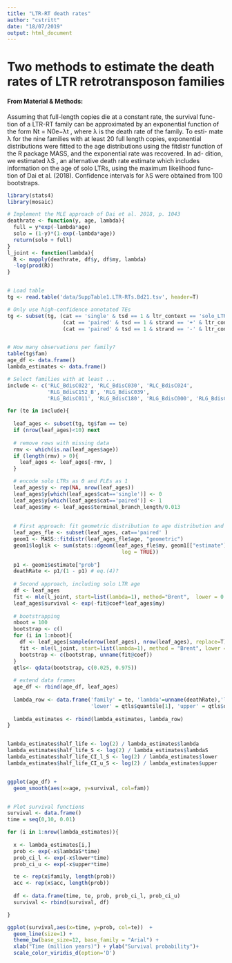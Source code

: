 ```yaml
---
title: "LTR-RT death rates"
author: "cstritt"
date: "18/07/2019"
output: html_document
---
```


# Two methods to estimate the death rates of LTR retrotransposon families

#### From Material & Methods:
Assuming that full-length copies die at a constant rate, the survival func-
tion of a LTR-RT family can be approximated by an exponential function
of the form Nt = N0e−λt , where λ is the death rate of the family. To esti-
mate λ for the nine families with at least 20 full length copies, exponential
distributions were fitted to the age distributions using the fitdistr function
of the R package MASS, and the exponential rate was recovered. In ad-
dition, we estimated λS , an alternative death rate estimate which includes
information on the age of solo LTRs, using the maximum likelihood func-
tion of Dai et al. (2018). Confidence intervals for λS were obtained from 100
bootstraps.


```r

library(stats4)
library(mosaic)

# Implement the MLE approach of Dai et al. 2018, p. 1043
deathrate <- function(y, age, lambda){
  full = y*exp(-lambda*age)
  solo = (1-y)*(1-exp(-lambda*age))
  return(solo + full)
}
l_joint <- function(lambda){
  R <- mapply(deathrate, df$y, df$my, lambda)
  -log(prod(R))
}


# Load table
tg <- read.table('data/SuppTable1.LTR-RTs.Bd21.tsv', header=T)

# Only use high-confidence annotated TEs
tg <- subset(tg, (cat == 'single' & tsd == 1 & ltr_context == 'solo_LTR') | 
                  (cat == 'paired' & tsd == 1 & strand == '+' & ltr_context == "five_prime_LTR-three_prime_LTR") |
                  (cat == 'paired' & tsd == 1 & strand == '-' & ltr_context == "three_prime_LTR-five_prime_LTR"))


# How many observations per family?
table(tg$fam)
age_df <- data.frame()
lambda_estimates <- data.frame()

# Select families with at least ...
include <- c('RLC_BdisC022', 'RLC_BdisC030', 'RLC_BdisC024', 
             'RLG_BdisC152_B', 'RLG_BdisC039', 
             'RLG_BdisC011', 'RLG_BdisC180', 'RLG_BdisC000', 'RLG_BdisC014')

for (te in include){ 
  
  leaf_ages <- subset(tg, tg$fam == te)
  if (nrow(leaf_ages)<10) next
    
  # remove rows with missing data
  rmv <- which(is.na(leaf_ages$age))
  if (length(rmv) > 0){
    leaf_ages <- leaf_ages[-rmv, ]
  }

  # encode solo LTRs as 0 and FLEs as 1
  leaf_ages$y <- rep(NA, nrow(leaf_ages))
  leaf_ages$y[which(leaf_ages$cat=='single')] <- 0
  leaf_ages$y[which(leaf_ages$cat=='paired')] <- 1
  leaf_ages$my <- leaf_ages$terminal_branch_length/0.013
    
  
  # First approach: fit geometric distribution to age distribution and recover death rate
  leaf_ages_fle <- subset(leaf_ages, cat=='paired' )
  geom1 <- MASS::fitdistr(leaf_ages_fle$age, "geometric")
  geom1$loglik <- sum(stats::dgeom(leaf_ages_fle$my, geom1[["estimate"]], 
                                     log = TRUE))
    
  p1 <- geom1$estimate["prob"]
  deathRate <- p1/(1 - p1) # eq.(4)?
    
  # Second approach, including solo LTR age
  df <- leaf_ages
  fit <- mle(l_joint, start=list(lambda=1), method="Brent",  lower = 0.001, upper = 20)
  leaf_ages$survival <- exp(-fit@coef*leaf_ages$my)
    
  # bootstrapping
  nboot = 100
  bootstrap <- c()
  for (i in 1:nboot){
    df <- leaf_ages[sample(nrow(leaf_ages), nrow(leaf_ages), replace=T), ]
    fit <- mle(l_joint, start=list(lambda=1), method = "Brent", lower = 0.001, upper = 20)
    bootstrap <- c(bootstrap, unname(fit@coef))
  }
  qtls<- qdata(bootstrap, c(0.025, 0.975))
  
  # extend data frames
  age_df <- rbind(age_df, leaf_ages)
    
  lambda_row <- data.frame('family' = te, 'lambda'=unname(deathRate),'lambdaS' = unname(fit@coef),
                           'lower' = qtls$quantile[1], 'upper' = qtls$quantile[2])
    
  lambda_estimates <- rbind(lambda_estimates, lambda_row)
}


lambda_estimates$half_life <- log(2) / lambda_estimates$lambda
lambda_estimates$half_life_S <- log(2) / lambda_estimates$lambdaS
lambda_estimates$half_life_CI_l_S <- log(2) / lambda_estimates$lower
lambda_estimates$half_life_CI_u_S <- log(2) / lambda_estimates$upper


ggplot(age_df) + 
  geom_smooth(aes(x=age, y=survival, col=fam)) 


# Plot survival functions
survival <- data.frame()
time = seq(0,10, 0.01)

for (i in 1:nrow(lambda_estimates)){
  
  x <- lambda_estimates[i,]
  prob <- exp(-x$lambdaS*time)
  prob_ci_l <- exp(-x$lower*time)
  prob_ci_u <- exp(-x$upper*time)

  te <- rep(x$family, length(prob))
  acc <- rep(x$acc, length(prob))
  
  df <- data.frame(time, te, prob, prob_ci_l, prob_ci_u)
  survival <- rbind(survival, df)

}

ggplot(survival,aes(x=time, y=prob, col=te))  + 
  geom_line(size=1) +
  theme_bw(base_size=12, base_family = "Arial") +
  xlab("Time (million years)") + ylab("Survival probability")+
  scale_color_viridis_d(option='D')
```
